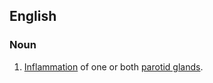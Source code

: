 ==English==

===Noun===
{{en-noun|parotitises}} 
{{wikipedia}}

# [[inflammation|Inflammation]] of one or both [[parotid gland]]s.